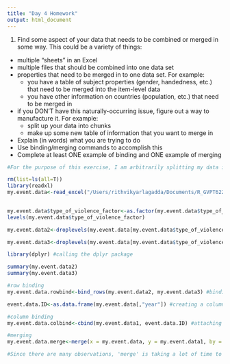 ```yaml
---
title: "Day 4 Homework"
output: html_document
---
```


1. Find some aspect of your data that needs to be combined or merged in some way.  This could be a variety of things:
  - multiple "sheets" in an Excel
  - multiple files that should be combined into one data set
  - properties that need to be merged in to one data set. For example:
    - you have a table of subject properties (gender, handedness, etc.) that need to be merged into the item-level data
    - you have other information on countries (population, etc.) that need to be merged in
  - if you DON'T have this naturally-occurring issue, figure out a way to manufacture it. For example:
    - split up your data into chunks
    - make up some new table of information that you want to merge in
  - Explain (in words) what you are trying to do
  - Use binding/merging commands to accomplish this
  - Complete at least ONE example of binding and ONE example of merging

```r

#For the purpose of this exercise, I am arbitrarily splitting my data into chunks

rm(list=ls(all=T))
library(readxl)
my.event.data<-read_excel("/Users/rithvikyarlagadda/Documents/R_GVPT622/PSYC798/my_R_homework/day3/event_data.xlsx")[,c("year","type_of_violence","dyad_name")] #splitting my data frame so that there are 3 columns in the new dataframe
                                                                                                  my.event.data1<-read_excel("/Users/rithvikyarlagadda/Documents/R_GVPT622/PSYC798/my_R_homework/day3/event_data.xlsx")[,c("dyad_name", "country","best")] #splitting my data frame so that there are 3 columns in the new dataframe

my.event.data$type_of_violence_factor<-as.factor(my.event.data$type_of_violence) #converting one of the variable into a factor, which is actually supposed to be a factor but is numeric
levels(my.event.data$type_of_violence_factor)

my.event.data2<-droplevels(my.event.data[my.event.data$type_of_violence_factor=="1",]) #dropping the factor level '1' from one of the variable and creating a new dataframe 

my.event.data3<-droplevels(my.event.data[my.event.data$type_of_violence_factor!="1",]) #dropping the factor levels 2 and 3 from one of the variables and creating a new dataframe 

library(dplyr) #calling the dplyr package 

summary(my.event.data2)
summary(my.event.data3)

#row binding 
my.event.data.rowbind<-bind_rows(my.event.data2, my.event.data3) #binding the two dataframes that have the same columns but different number of observations

event.data.ID<-as.data.frame(my.event.data[,"year"]) #creating a column vector from the main dataframe 

#column binding 
my.event.data.colbind<-cbind(my.event.data1, event.data.ID) #attaching the 'year' column to another dataframe with 5 variables in it

#merging
my.event.data.merge<-merge(x = my.event.data, y = my.event.data1, by = "dyad_name") #merging two dataframes that have a common column or variable between them 

#Since there are many observations, 'merge' is taking a lot of time to run. But, I am atleast positive about the logic behind it.
```

